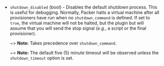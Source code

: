 <!-- Code generated from the comments of the ShutdownDisableConfig struct in builder/vmware/common/step_shutdown.go; DO NOT EDIT MANUALLY -->

- `shutdown_disabled` (bool) - Disables the default shutdown process. This is useful for debugging.
  Normally, Packer halts a virtual machine after all provisioners have
  run when no `shutdown_command` is defined. If set to `true`, the virtual
  machine will not be halted, but the plugin but will assume that you will
  send the stop signal (_e.g._, a script or the final provisioner).
  
  ~> **Note:** Takes precedence over `shutdown_command`.
  
  ~> **Note:** The default five (5) minute timeout will be observed unless
  the `shutdown_timeout` option is set.

<!-- End of code generated from the comments of the ShutdownDisableConfig struct in builder/vmware/common/step_shutdown.go; -->
